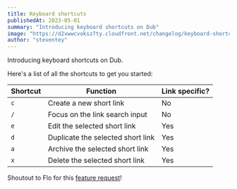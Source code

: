 ```yaml
---
title: Keyboard shortcuts
publishedAt: 2023-05-01
summary: "Introducing keyboard shortcuts on Dub"
image: "https://d2vwwcvoksz7ty.cloudfront.net/changelog/keyboard-shortcuts.png"
author: "steventey"
---
```


Introducing keyboard shortcuts on Dub.

Here's a list of all the shortcuts to get you started:

| Shortcut | Function                          | Link specific? |
| -------- | --------------------------------- | -------------- |
| `c`      | Create a new short link           | No             |
| `/`      | Focus on the link search input    | No             |
| `e`      | Edit the selected short link      | Yes            |
| `d`      | Duplicate the selected short link | Yes            |
| `a`      | Archive the selected short link   | Yes            |
| `x`      | Delete the selected short link    | Yes            |

Shoutout to Flo for this [feature request](https://github.com/steven-tey/dub/issues/164)!
